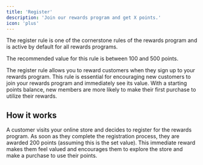 ```yaml
---
title: 'Register'
description: 'Join our rewards program and get X points.'
icon: 'plus'
---
```


<Info>
  The register rule is one of the cornerstone rules of the rewards program and is active by default for all rewards
  programs.
</Info>

<Tip>The recommended value for this rule is between 100 and 500 points.</Tip>

The register rule allows you to reward customers when they sign up to your rewards program.
This rule is essential for encouraging new customers to join your rewards program and immediately see its value.
With a starting points balance, new members are more likely to make their first purchase to utilize their rewards.

## How it works

A customer visits your online store and decides to register for the rewards program.
As soon as they complete the registration process, they are awarded 200 points (assuming this is the set value).
This immediate reward makes them feel valued and encourages them
to explore the store and make a purchase to use their points.
